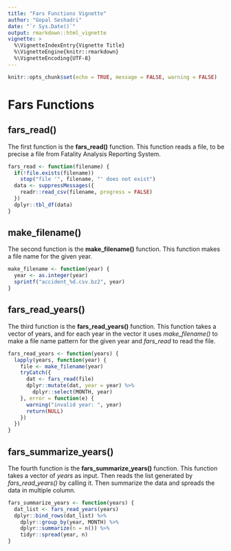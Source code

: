 ```yaml
---
title: "Fars Functions Vignette"
author: "Gopal Seshadri"
date: "`r Sys.Date()`"
output: rmarkdown::html_vignette
vignette: >
  %\VignetteIndexEntry{Vignette Title}
  %\VignetteEngine{knitr::rmarkdown}
  %\VignetteEncoding{UTF-8}
---
```


```r
knitr::opts_chunk$set(echo = TRUE, message = FALSE, warning = FALSE)
```

# Fars Functions

## fars_read()
  The first function is the **fars_read()** function. This function reads a file, to be precise a  file from Fatality Analysis Reporting System.
  
```r
fars_read <- function(filename) {
  if(!file.exists(filename))
    stop("file '", filename, "' does not exist")
  data <- suppressMessages({
    readr::read_csv(filename, progress = FALSE)
  })
  dplyr::tbl_df(data)
}
```

## make_filename()
  The second function is the **make_filename()** function. This function makes a file name for the given year.
  
```r
make_filename <- function(year) {
  year <- as.integer(year)
  sprintf("accident_%d.csv.bz2", year)
}
```

## fars_read_years()
  The third function is the **fars_read_years()** function. This function takes a vector of years, and for each year in the vector it uses *make_filename()* to make a file name pattern for the given year and *fars_read* to read the file.
  
```r
fars_read_years <- function(years) {
  lapply(years, function(year) {
    file <- make_filename(year)
    tryCatch({
      dat <- fars_read(file)
      dplyr::mutate(dat, year = year) %>%
        dplyr::select(MONTH, year)
    }, error = function(e) {
      warning("invalid year: ", year)
      return(NULL)
    })
  })
}
```

## fars_summarize_years()
  The fourth function is the **fars_summarize_years()** function. This function takes a vector of *years* as input. Then reads the list generated by *fars_read_years()* by calling it. Then summarize the data and spreads the data in multiple column.
  
```r
fars_summarize_years <- function(years) {
  dat_list <- fars_read_years(years)
  dplyr::bind_rows(dat_list) %>%
    dplyr::group_by(year, MONTH) %>%
    dplyr::summarize(n = n()) %>%
    tidyr::spread(year, n)
}
```

